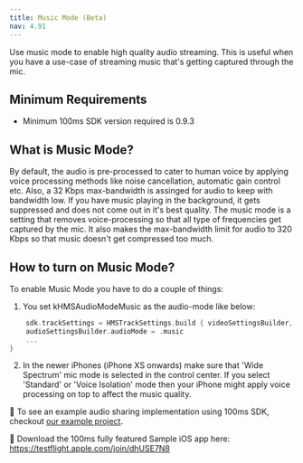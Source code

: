```yaml
---
title: Music Mode (Beta)
nav: 4.91
---
```


Use music mode to enable high quality audio streaming. This is useful when you have a use-case of streaming music that's getting captured through the mic.

## Minimum Requirements

-   Minimum 100ms SDK version required is 0.9.3

## What is Music Mode?

By default, the audio is pre-processed to cater to human voice by applying voice processing methods like noise cancellation, automatic gain control etc. Also, a 32 Kbps max-bandwidth is assinged for audio to keep with bandwidth low. If you have music playing in the background, it gets suppressed and does not come out in it's best quality. The music mode is a setting that removes voice-processing so that all type of frequencies get captured by the mic. It also makes the max-bandwidth limit for audio to 320 Kbps so that music doesn't get compressed too much.

## How to turn on Music Mode?

To enable Music Mode you have to do a couple of things:

1. You set kHMSAudioModeMusic as the audio-mode like below:

```swift
    sdk.trackSettings = HMSTrackSettings.build { videoSettingsBuilder, audioSettingsBuilder in
    audioSettingsBuilder.audioMode = .music
    ...
}
```

2. In the newer iPhones (iPhone XS onwards) make sure that 'Wide Spectrum' mic mode is selected in the control center. If you select 'Standard' or 'Voice Isolation' mode then your iPhone might apply voice processing on top to affect the music quality.

👀 To see an example audio sharing implementation using 100ms SDK, checkout [our example project](https://github.com/100mslive/100ms-ios-sdk/tree/main/Example).

📲 Download the 100ms fully featured Sample iOS app here: https://testflight.apple.com/join/dhUSE7N8
